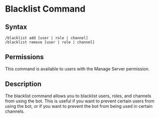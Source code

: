 # Blacklist Command

## Syntax

```
/blacklist add [user | role | channel]
/blacklist remove [user | role | channel]
```

## Permissions

This command is available to users with the Manage Server permission.

## Description

The blacklist command allows you to blacklist users, roles, and channels from using the bot.
This is useful if you want to prevent certain users from using the bot, or if you want to prevent the bot from being used in certain channels.
